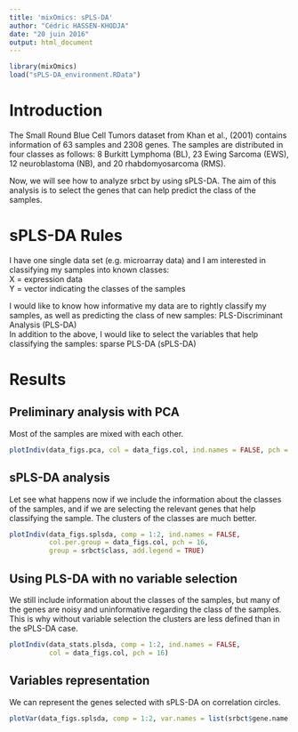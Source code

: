 ```yaml
---
title: 'mixOmics: sPLS-DA'
author: "Cédric HASSEN-KHODJA"
date: "20 juin 2016"
output: html_document
---
```


```r
library(mixOmics)
load("sPLS-DA_environment.RData")
```

# Introduction

The Small Round Blue Cell Tumors dataset from Khan et al., (2001) contains information of 63 samples and 2308 genes. The samples are distributed in four classes as follows: 8 Burkitt Lymphoma (BL), 23 Ewing Sarcoma (EWS), 12 neuroblastoma (NB), and 20 rhabdomyosarcoma (RMS).   

Now, we will see how to analyze srbct by using sPLS-DA. The aim of this analysis is to select the genes that can help predict the class of the samples.

# sPLS-DA Rules

I have one single data set (e.g. microarray data) and I am interested in classifying my samples into known classes:   
X = expression data   
Y = vector indicating the classes of the samples   

I would like to know how informative my data are to rightly classify my samples, as well as predicting the class of new samples: PLS-Discriminant Analysis (PLS-DA)   
In addition to the above, I would like to select the variables that help classifying the samples: sparse PLS-DA (sPLS-DA)


# Results

## Preliminary analysis with PCA

Most of the samples are mixed with each other.

```r
plotIndiv(data_figs.pca, col = data_figs.col, ind.names = FALSE, pch = 16)
```

## sPLS-DA analysis

Let see what happens now if we include the information about the classes of the samples, and if we are selecting the relevant genes that help classifying the sample. The clusters of the classes are much better.

```r
plotIndiv(data_figs.splsda, comp = 1:2, ind.names = FALSE, 
          col.per.group = data_figs.col, pch = 16, 
          group = srbct$class, add.legend = TRUE)
```

## Using PLS-DA with no variable selection

We still include information about the classes of the samples, but many of the genes are noisy and uninformative regarding the class of the samples. This is why without variable selection the clusters are less defined than in the sPLS-DA case.

```r
plotIndiv(data_stats.plsda, comp = 1:2, ind.names = FALSE, 
          col = data_figs.col, pch = 16)
```

## Variables representation
We can represent the genes selected with sPLS-DA on correlation circles.

```r
plotVar(data_figs.splsda, comp = 1:2, var.names = list(srbct$gene.name[,1]))
```

